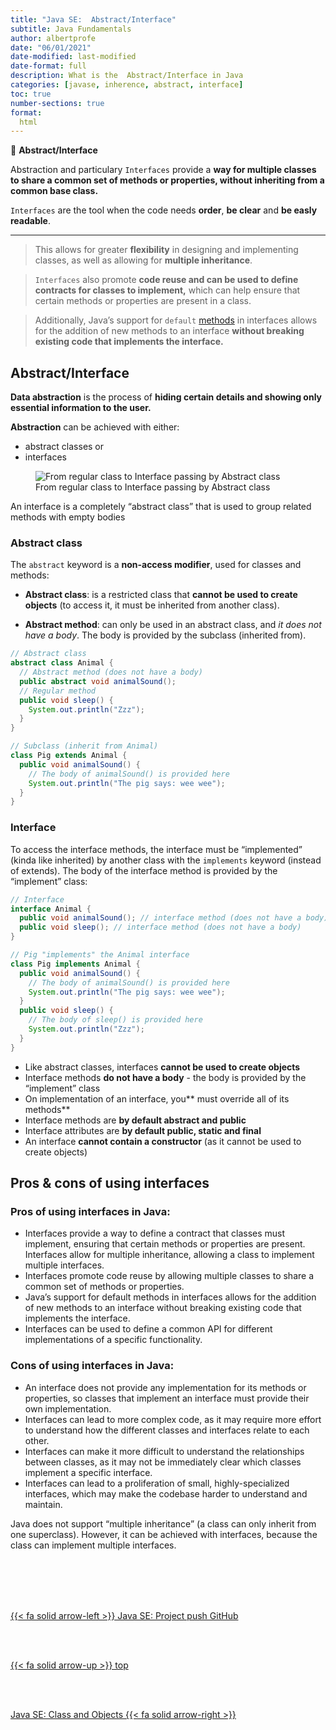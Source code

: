```yaml
---
title: "Java SE:  Abstract/Interface"
subtitle: Java Fundamentals
author: albertprofe
date: "06/01/2021"
date-modified: last-modified
date-format: full
description: What is the  Abstract/Interface in Java
categories: [javase, inherence, abstract, interface]
toc: true
number-sections: true
format:
  html
---
```



::: {.summary}
📘 **Abstract/Interface**

Abstraction and particulary ``Interfaces`` provide a **way for multiple classes to share a common set of methods or properties, without inheriting from a common base class.**

``Interfaces`` are the tool when the code needs **order**, **be clear** and **be easly readable**.
:::

---

> This allows for greater **flexibility** in designing and implementing classes, as well as allowing for **multiple inheritance**.

> ``Interfaces`` also promote **code reuse and can be used to define contracts for classes to implement,** which can help ensure that certain methods or properties are present in a class. 

> Additionally, Java's support for ``default`` [methods](https://docs.oracle.com/javase/tutorial/java/IandI/defaultmethods.html){.external} in interfaces allows for the addition of new methods to an interface **without breaking existing code that implements the interface.**




## Abstract/Interface

**Data abstraction** is the process of **hiding certain details and showing only essential information to the user.**

**Abstraction** can be achieved with either:

- abstract classes or
- interfaces

![From regular class to Interface passing by Abstract class](/images/javase/OOP_UMLSuperclass.png)

An interface is a completely "abstract class" that is used to group related methods with empty bodies

### Abstract class

The ``abstract`` keyword is a **non-access modifier**, used for classes and methods:

- **Abstract class**: is a restricted class that **cannot be used to create objects** (to access it, it must be inherited from another class).

- **Abstract method**: can only be used in an abstract class, and *it does not have a body*. The body is provided by the subclass (inherited from).

``` .java
// Abstract class
abstract class Animal {
  // Abstract method (does not have a body)
  public abstract void animalSound();
  // Regular method
  public void sleep() {
    System.out.println("Zzz");
  }
}

// Subclass (inherit from Animal)
class Pig extends Animal {
  public void animalSound() {
    // The body of animalSound() is provided here
    System.out.println("The pig says: wee wee");
  }
}
```

### Interface

To access the interface methods, the interface must be "implemented" (kinda like inherited) by another class with the ``implements`` keyword (instead of extends). The body of the interface method is provided by the "implement" class:


``` .java
// Interface
interface Animal {
  public void animalSound(); // interface method (does not have a body)
  public void sleep(); // interface method (does not have a body)
}

// Pig "implements" the Animal interface
class Pig implements Animal {
  public void animalSound() {
    // The body of animalSound() is provided here
    System.out.println("The pig says: wee wee");
  }
  public void sleep() {
    // The body of sleep() is provided here
    System.out.println("Zzz");
  }
}
```

::: {.callout-note}
- Like abstract classes, interfaces **cannot be used to create objects**
- Interface methods **do not have a body** - the body is provided by the "implement" class
- On implementation of an interface, you** must override all of its methods**
- Interface methods are **by default abstract and public**
- Interface attributes are **by default public, static and final**
- An interface **cannot contain a constructor** (as it cannot be used to create objects)
:::


## Pros & cons of using interfaces

### Pros of using interfaces in Java:

- Interfaces provide a way to define a contract that classes must implement, ensuring that certain methods or properties are present.
Interfaces allow for multiple inheritance, allowing a class to implement multiple interfaces.
- Interfaces promote code reuse by allowing multiple classes to share a common set of methods or properties.
- Java's support for default methods in interfaces allows for the addition of new methods to an interface without breaking existing code that implements the interface.
- Interfaces can be used to define a common API for different implementations of a specific functionality.


### Cons of using interfaces in Java:

- An interface does not provide any implementation for its methods or properties, so classes that implement an interface must provide their own implementation.
- Interfaces can lead to more complex code, as it may require more effort to understand how the different classes and interfaces relate to each other.
- Interfaces can make it more difficult to understand the relationships between classes, as it may not be immediately clear which classes implement a specific interface.
- Interfaces can lead to a proliferation of small, highly-specialized interfaces, which may make the codebase harder to understand and maintain.

::: {.callout-important}
Java does not support "multiple inheritance" (a class can only inherit from one superclass). However, it can be achieved with interfaces, because the class can implement multiple interfaces.
:::





<!--- navLinks -->
<br><br>
<div class=row>
<br>
<div class='column left previous'>
<br>
[{{< fa solid arrow-left >}} Java SE: Project push GitHub](/javase/se-concepts-projectgit.qmd)
<br>
</div>
<br>
<div class='column center'>
<br>
[{{< fa solid arrow-up >}} top](#top)
<br>
</div>
<br>
<div class='column right next'>
<br>
[Java SE: Class and Objects  {{< fa solid arrow-right >}}](/javase/se-concepts-objects.qmd)
<br>
</div>
<br>
</div>
